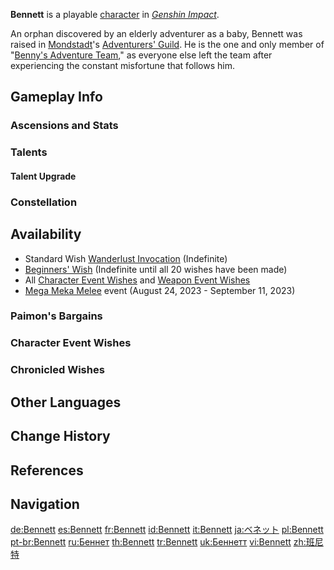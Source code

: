 {{CharacterTabs}}
{{About|the playable character|the [[Genius Invokation TCG]] Character Card|Bennett (Character Card)}}
{{Character Infobox
|image            = <gallery>
Bennett Card.png|Card
Character Bennett Full Wish.png|Wish
Character Bennett Game.png|In-Game
</gallery>
|type             = Playable 

<!--Playable Character Information-->
|quality          = 4
|weapon           = Sword
|element          = Pyro
|name             = Bennett

<!--Character Information-->
|realname         = <!-- Unrevealed -->
|birthday         = February 29th
|constellation    = Rota Calamitas
|region           = Mondstadt
|affiliation      = Adventurers' Guild
|affiliation2     = Benny's Adventure Team
|dish             = Teyvat Charred Egg
|namecard         = Bennett: Recognition
|obtain           = *[[Wishes]]
*[[Paimon's Bargains]]
|releaseDate      = 2020-09-28

 <!--Titles-->
|title            = Trial by Fire
|title2           = Leader of Benny's Adventure Team

<!--Voice Actors-->
|voiceEN          = {{w|Cristina Vee|Cristina Vee Valenzuela}}<ref name="Bennett EN/JP">Twitter: [https://twitter.com/GenshinImpact/status/1324682945882443776 EN & JP VA Announcement]</ref>
|voiceCN          = [https://zh.moegirl.org.cn/穆雪婷 Mu Xueting ({{zh|穆雪婷}})]<ref>Official ''Genshin Impact'' Chinese Website: [https://ys.mihoyo.com/main/character/mondstadt?char=9 Bennett]</ref>
|voiceJP          = {{w|Ryōta Ōsaka|Ousaka Ryouta ({{ja|逢坂 良太}})}}<ref name="Bennett EN/JP" />
|voiceKR          = {{w|ko:송하림|Song Ha-rim ({{ko|송하림}})}}<ref>Twitter: [https://twitter.com/genshinimpactkr/status/1324687339810009089 KR VA Announcement]</ref>
}}
'''Bennett''' is a playable {{Pyro}} [[character]] in ''[[Genshin Impact]]''.

An orphan discovered by an elderly adventurer as a baby, Bennett was raised in [[Mondstadt]]'s [[Adventurers' Guild]]. He is the one and only member of "[[Benny's Adventure Team]]," as everyone else left the team after experiencing the constant misfortune that follows him.

==Gameplay Info==
===Ascensions and Stats===
{{Character Ascensions and Stats}}

===Talents===
{{Talent Table}}

====Talent Upgrade====
{{Talent Upgrade}}

===Constellation===
{{Constellation Table}}

==Availability==
*Standard Wish [[Wanderlust Invocation]] (Indefinite)
*[[Beginners' Wish]] (Indefinite until all 20 wishes have been made)
*All [[Character Event Wishes]] and [[Weapon Event Wishes]]
*[[Mega Meka Melee]] event (August 24, 2023 - September 11, 2023)

===Paimon's Bargains===
{{Paimon's Bargains History}}

===Character Event Wishes===
{{Featured}}
===Chronicled Wishes===
{{Featured|chronicled=1}}

==Other Languages==
{{Other Languages|default_hidden = 1
|en      = Bennett
|zhs     = 班尼特
|zhs_rm  = Bānnítè
|zht     = 班尼特
|zht_rm  = Bānnítè
|ja      = ベネット
|ja_rm   = Benetto
|ko      = 베넷
|es      = Bennett
|fr      = Bennett
|ru      = Беннет
|th      = Bennett
|vi      = Bennett
|de      = Bennett
|id      = Bennett
|pt      = Bennett
|tr      = Bennett
|it      = Bennett
}}

==Change History==
{{Change History|1.0}}

==References==
{{Reflist}}

==Navigation==
{{Character Navbox}}

[[de:Bennett]]
[[es:Bennett]]
[[fr:Bennett]]
[[id:Bennett]]
[[it:Bennett]]
[[ja:ベネット]]
[[pl:Bennett]]
[[pt-br:Bennett]]
[[ru:Беннет]]
[[th:Bennett]]
[[tr:Bennett]]
[[uk:Беннетт]]
[[vi:Bennett]]
[[zh:班尼特]]